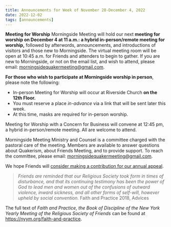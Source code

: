 ```yaml
---
title: Announcements for Week of November 28-December 4, 2022
date: 2022-12-02
tags: [announcements]
---
```


**Meeting for Worship**
Morningside Meeting will hold our next **meeting for worship on December 4 at 11 a.m.: a hybrid in-person/remote meeting for worship,** followed by afterwords, announcements, and introductions of visitors and those new to Morningside. The virtual meeting room will be open at 10:45 a.m. for Friends and attenders to begin to gather. If you are new to Morningside, or not on the email list, and wish to attend, please email: morningsidequakermeeting@gmail.com.

**For those who wish to participate at Morningside worship in person**, please note the following:

- In-person Meeting for Worship will occur at Riverside Church **on the 12th Floor.**
- You must reserve a place _in-advance_ via a link that will be sent later this week.
- At this time, masks are required for in-person worship.

Meeting for Worship with a Concern for Business will convene at 12:45 pm, a hybrid in-person/remote meeting. All are welcome to attend.

Morningside Meeting Ministry and Counsel is a committee charged with the pastoral care of the meeting. Members are available to answer questions about Quakerism, about Friends Meeting, and to provide support. To reach the committee, please email: morningsidequakermeeting@gmail.com.

We hope Friends will [consider making a contribution for our annual appeal](https://morningsidemeeting.org/posts/finance-2022-appeal/).

> _Friends are reminded that our Religious Society took form in times of disturbance,
> and that its continuing testimony has been the power of God to lead men and women
> out of the confusions of outward violence, inward sickness, and all other forms of
> self-will, however upheld by social convention._
> Faith and Practice 2018, Advices

The full text of _Faith and Practice, the Book of Discipline of the New York Yearly Meeting of the Religious Society of Friends_ can be found at https://nyym.org/faith-and-practice.
